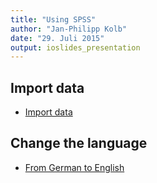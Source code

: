 ```yaml
---
title: "Using SPSS"
author: "Jan-Philipp Kolb"
date: "29. Juli 2015"
output: ioslides_presentation
---
```


## Import data 

- [Import data](http://libguides.library.kent.edu/SPSS/ImportData)

## Change the language

- [From German to English](http://wikis.fu-berlin.de/display/vetmeditfaqs/SPSS)